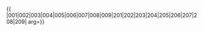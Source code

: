 {{ {{{1|PRC admin/showlist}}}
|001|002|003|004|005|006|007|008|009|201|202|203|204|205|206|207|208|209|
arg={{{arg|}}}}}